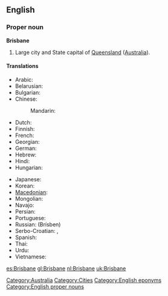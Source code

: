 ==English==

===Proper noun===
'''Brisbane'''

# Large city and State capital of [[Queensland]] ([[Australia]]).

====Translations====
{{trans-top|Capital of Queensland, Australia}}
* Arabic: {{t|ar|بريزبين|m|tr=briizbin}}
* Belarusian: {{t|be|Брысбен|m|tr=Brýsben|sc=Cyrl}}
* Bulgarian: {{t|bg|Бризбейн|m|tr=Brízbejn|sc=Cyrl}}
* Chinese:
*: Mandarin: {{t-|cmn|布里斯班|tr=Bùlǐsībān|sc=Hani}}
* Dutch: {{t+|nl|Brisbane}}
* Finnish: {{t-|fi|Brisbane}}
* French: {{t-|fr|Brisbane|m}}
* Georgian: {{t|ka|ბრიზბენი|tr=brizbeni|sc=Geor}}
* German: {{t-|de|Brisbane|n}}
* Hebrew: {{t|he|בריזביין|sc=Hebr}}
* Hindi: {{t|hi|ब्रिस्बेन|tr=brisben|sc=Deva}}
* Hungarian: {{t-|hu|Brisbane}}
{{trans-mid}}
* Japanese: {{t|ja|ブリスベン|tr=Burisuben}}
* Korean: {{t|ko|브리즈번|tr=Beurijeubeon|sc=Kore}}
* [[Macedonian]]: {{t|mk|Бризбејн|m|tr=Brízbejn|sc=Cyrl}}
* Mongolian: {{t|mn|Брисбэн|tr=Brísben|sc=Cyrl}}
* Navajo: {{tø|nv|Biisbané}}
* Persian: {{t|fa|بریزبن|sc=fa-Arab}}
* Portuguese: {{t-|pt|Brisbane|m}}
* Russian: {{t|ru|Брисбен|m}} (Brísben)
* Serbo-Croatian: {{t|sh|Бризбејн|m|sc=Cyrl}},  {{t|sh|Brisbane|m}}
* Spanish: {{t+|es|Brisbane|m}}
* Thai: {{t|th|บริสเบน|sc=Thai}}
* Urdu: {{t|ur|برسبین|tr=brisben|sc=ur-Arab}}
* Vietnamese: {{t|vi|Brisbane}}
{{trans-bottom}}

[[Category:Australia]]
[[Category:Cities]]
[[Category:English eponyms]]
[[Category:English proper nouns]]

[[es:Brisbane]]
[[gl:Brisbane]]
[[nl:Brisbane]]
[[uk:Brisbane]]